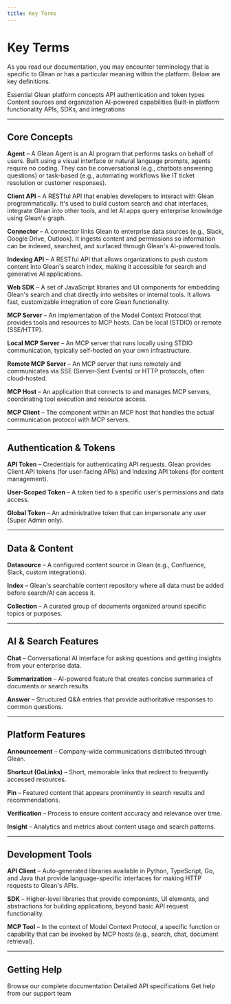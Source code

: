 ```yaml
---
title: Key Terms
---
```



# Key Terms

As you read our documentation, you may encounter terminology that is specific to Glean or has a particular meaning within the platform. Below are key definitions.

<CardGroup cols={3}>
  <Card title="Core Concepts" href="#core-concepts" icon="Zap">
    Essential Glean platform concepts
  </Card>
  <Card title="Authentication & Tokens" href="#authentication--tokens" icon="Shield">
    API authentication and token types
  </Card>
  <Card title="Data & Content" href="#data--content" icon="Database">
    Content sources and organization
  </Card>
  <Card title="AI & Search Features" href="#ai--search-features" icon="Search">
    AI-powered capabilities
  </Card>
  <Card title="Platform Features" href="#platform-features" icon="Settings">
    Built-in platform functionality
  </Card>
  <Card title="Development Tools" href="#development-tools" icon="Code">
    APIs, SDKs, and integrations
  </Card>
</CardGroup>

---

## Core Concepts

**Agent** – A Glean Agent is an AI program that performs tasks on behalf of users. Built using a visual interface or natural language prompts, agents require no coding. They can be conversational (e.g., chatbots answering questions) or task-based (e.g., automating workflows like IT ticket resolution or customer responses).

**Client API** – A RESTful API that enables developers to interact with Glean programmatically. It's used to build custom search and chat interfaces, integrate Glean into other tools, and let AI apps query enterprise knowledge using Glean's graph.

**Connector** – A connector links Glean to enterprise data sources (e.g., Slack, Google Drive, Outlook). It ingests content and permissions so information can be indexed, searched, and surfaced through Glean's AI-powered tools.

**Indexing API** – A RESTful API that allows organizations to push custom content into Glean's search index, making it accessible for search and generative AI applications.

**Web SDK** – A set of JavaScript libraries and UI components for embedding Glean's search and chat directly into websites or internal tools. It allows fast, customizable integration of core Glean functionality.

**MCP Server** – An implementation of the Model Context Protocol that provides tools and resources to MCP hosts. Can be local (STDIO) or remote (SSE/HTTP).

**Local MCP Server** – An MCP server that runs locally using STDIO communication, typically self-hosted on your own infrastructure.

**Remote MCP Server** – An MCP server that runs remotely and communicates via SSE (Server-Sent Events) or HTTP protocols, often cloud-hosted.

**MCP Host** – An application that connects to and manages MCP servers, coordinating tool execution and resource access.

**MCP Client** – The component within an MCP host that handles the actual communication protocol with MCP servers.

---

## Authentication & Tokens

**API Token** – Credentials for authenticating API requests. Glean provides Client API tokens (for user-facing APIs) and Indexing API tokens (for content management).

**User-Scoped Token** – A token tied to a specific user's permissions and data access.

**Global Token** – An administrative token that can impersonate any user (Super Admin only).

---

## Data & Content

**Datasource** – A configured content source in Glean (e.g., Confluence, Slack, custom integrations).

**Index** – Glean's searchable content repository where all data must be added before search/AI can access it.

**Collection** – A curated group of documents organized around specific topics or purposes.

---

## AI & Search Features

**Chat** – Conversational AI interface for asking questions and getting insights from your enterprise data.

**Summarization** – AI-powered feature that creates concise summaries of documents or search results.

**Answer** – Structured Q&A entries that provide authoritative responses to common questions.

---

## Platform Features

**Announcement** – Company-wide communications distributed through Glean.

**Shortcut (GoLinks)** – Short, memorable links that redirect to frequently accessed resources.

**Pin** – Featured content that appears prominently in search results and recommendations.

**Verification** – Process to ensure content accuracy and relevance over time.

**Insight** – Analytics and metrics about content usage and search patterns.

---

## Development Tools

**API Client** – Auto-generated libraries available in Python, TypeScript, Go, and Java that provide language-specific interfaces for making HTTP requests to Glean's APIs.

**SDK** – Higher-level libraries that provide components, UI elements, and abstractions for building applications, beyond basic API request functionality.

**MCP Tool** – In the context of Model Context Protocol, a specific function or capability that can be invoked by MCP hosts (e.g., search, chat, document retrieval).

---

## Getting Help

<CardGroup cols={3}>
  <Card title="Documentation" href="/" icon="Book">
    Browse our complete documentation
  </Card>
  <Card title="API Reference" href="/api/client-api/activity/overview" icon="Code">
    Detailed API specifications
  </Card>
  <Card title="Support" href="https://support.glean.com" icon="LifeBuoy">
    Get help from our support team
  </Card>
</CardGroup>